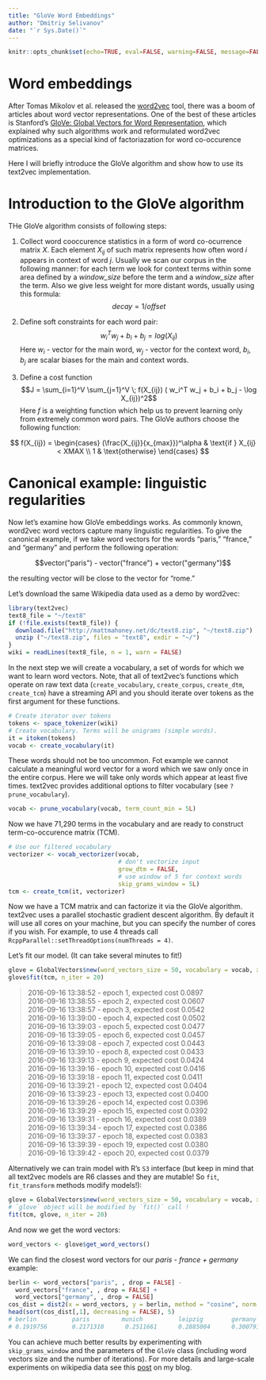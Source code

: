 ```yaml
---
title: "GloVe Word Embeddings"
author: "Dmitriy Selivanov"
date: "`r Sys.Date()`"
---
```

```r
knitr::opts_chunk$set(echo=TRUE, eval=FALSE, warning=FALSE, message=FALSE)
```
# Word embeddings

After Tomas Mikolov et al. released the [word2vec](https://code.google.com/p/word2vec/) tool, there was a boom of articles about word vector representations. One of the best of these articles is Stanford's [GloVe: Global Vectors for Word Representation](http://nlp.stanford.edu/projects/glove/), which explained why such algorithms work and reformulated word2vec optimizations as a special kind of factoriazation for word co-occurence matrices. 

Here I will briefly introduce the GloVe algorithm and show how to use its text2vec implementation.

# Introduction to the GloVe algorithm

THe GloVe algorithm consists of following steps:

1. Collect word cooccurence statistics in a form of word co-ocurrence matrix $X$. Each element $X_{ij}$ of such matrix represents how often word *i* appears in context of word *j*. Usually we scan our corpus in the following manner: for each term we look for context terms within some area defined by a *window_size* before the term and a *window_size* after the term. Also we give less weight for more distant words, usually using this formula: $$decay = 1/offset$$

2. Define soft constraints for each word pair:  $$w_i^Tw_j + b_i + b_j = log(X_{ij})$$ Here $w_i$ - vector for the main word, $w_j$ - vector for the context word, $b_i$, $b_j$ are scalar biases for the main and context words.

3. Define a cost function 
$$J = \sum_{i=1}^V \sum_{j=1}^V \; f(X_{ij}) ( w_i^T w_j + b_i + b_j - \log X_{ij})^2$$
Here $f$ is a weighting function which help us to prevent learning only from extremely common word pairs. The GloVe authors choose the following function:

$$
f(X_{ij}) = 
\begin{cases}
(\frac{X_{ij}}{x_{max}})^\alpha & \text{if } X_{ij} < XMAX \\
1 & \text{otherwise}
\end{cases}
$$

# Canonical example: linguistic regularities

Now let's examine how GloVe embeddings works. As commonly known, word2vec word vectors capture many linguistic regularities. To give the canonical example, if we take word vectors for the words "paris," "france," and "germany" and perform the following operation: 

$$vector("paris") - vector("france") + vector("germany")$$ 

the resulting vector will be close to the vector for "rome."

Let's download the same Wikipedia data used as a demo by word2vec:

```r
library(text2vec)
text8_file = "~/text8"
if (!file.exists(text8_file)) {
  download.file("http://mattmahoney.net/dc/text8.zip", "~/text8.zip")
  unzip ("~/text8.zip", files = "text8", exdir = "~/")
}
wiki = readLines(text8_file, n = 1, warn = FALSE)
```

In the next step we will create a vocabulary, a set of words for which we want to learn word vectors. Note, that all of text2vec's functions which operate on raw text data (`create_vocabulary`, `create_corpus`, `create_dtm`, `create_tcm`) have a streaming API and you should iterate over tokens as the first argument for these functions.

```r
# Create iterator over tokens
tokens <- space_tokenizer(wiki)
# Create vocabulary. Terms will be unigrams (simple words).
it = itoken(tokens)
vocab <- create_vocabulary(it)
```

These words should not be too uncommon. Fot example we cannot calculate a meaningful word vector for a word which we saw only once in the entire corpus. Here we will take only words which appear at least five times. text2vec provides additional options to filter vocabulary (see `?prune_vocabulary`).

```r
vocab <- prune_vocabulary(vocab, term_count_min = 5L)
```

Now we have 71,290 terms in the vocabulary and are ready to construct term-co-occurence matrix (TCM).

```r
# Use our filtered vocabulary
vectorizer <- vocab_vectorizer(vocab, 
                               # don't vectorize input
                               grow_dtm = FALSE, 
                               # use window of 5 for context words
                               skip_grams_window = 5L)
tcm <- create_tcm(it, vectorizer)
```

Now we have a TCM matrix and can factorize it via the GloVe algorithm.  
text2vec uses a parallel stochastic gradient descent algorithm. By default it will use all cores on your machine, but you can specify the number of cores if you wish. For example, to use 4 threads call `RcppParallel::setThreadOptions(numThreads = 4)`. 

Let's fit our model. (It can take several minutes to fit!)

```r
glove = GlobalVectors$new(word_vectors_size = 50, vocabulary = vocab, x_max = 10)
glove$fit(tcm, n_iter = 20)
```

> 
2016-09-16 13:38:52 - epoch 1, expected cost 0.0897  
2016-09-16 13:38:55 - epoch 2, expected cost 0.0607  
2016-09-16 13:38:57 - epoch 3, expected cost 0.0542  
2016-09-16 13:39:00 - epoch 4, expected cost 0.0502  
2016-09-16 13:39:03 - epoch 5, expected cost 0.0477  
2016-09-16 13:39:05 - epoch 6, expected cost 0.0457  
2016-09-16 13:39:08 - epoch 7, expected cost 0.0443  
2016-09-16 13:39:10 - epoch 8, expected cost 0.0433  
2016-09-16 13:39:13 - epoch 9, expected cost 0.0424  
2016-09-16 13:39:16 - epoch 10, expected cost 0.0416  
2016-09-16 13:39:18 - epoch 11, expected cost 0.0411  
2016-09-16 13:39:21 - epoch 12, expected cost 0.0404  
2016-09-16 13:39:23 - epoch 13, expected cost 0.0400  
2016-09-16 13:39:26 - epoch 14, expected cost 0.0396  
2016-09-16 13:39:29 - epoch 15, expected cost 0.0392  
2016-09-16 13:39:31 - epoch 16, expected cost 0.0389  
2016-09-16 13:39:34 - epoch 17, expected cost 0.0386  
2016-09-16 13:39:37 - epoch 18, expected cost 0.0383  
2016-09-16 13:39:39 - epoch 19, expected cost 0.0380  
2016-09-16 13:39:42 - epoch 20, expected cost 0.0379  

Alternatively we can train model with R's `S3` interface (but keep in mind that all text2vec models are R6 classes and they are mutable! So `fit`, `fit_transform` methods modify models!):
```r
glove = GlobalVectors$new(word_vectors_size = 50, vocabulary = vocab, x_max = 10)
# `glove` object will be modified by `fit()` call !
fit(tcm, glove, n_iter = 20)
```

And now we get the word vectors:

```r
word_vectors <- glove$get_word_vectors()
```

We can find the closest word vectors for our *paris - france + germany* example:

```r
berlin <- word_vectors["paris", , drop = FALSE] - 
  word_vectors["france", , drop = FALSE] + 
  word_vectors["germany", , drop = FALSE]
cos_dist = dist2(x = word_vectors, y = berlin, method = "cosine", norm = "l2")
head(sort(cos_dist[,1], decreasing = FALSE), 5)
# berlin          paris         munich          leipzig        germany
# 0.1919756       0.2171310      0.2511661      0.2885004      0.3007912
```

You can achieve much better results by experimenting with `skip_grams_window` and the parameters of the `GloVe` class (including word vectors size and the number of iterations). For more details and large-scale experiments on wikipedia data see this [post](http://dsnotes.com/blog/text2vec/2015/12/01/glove-enwiki/) on my blog.
